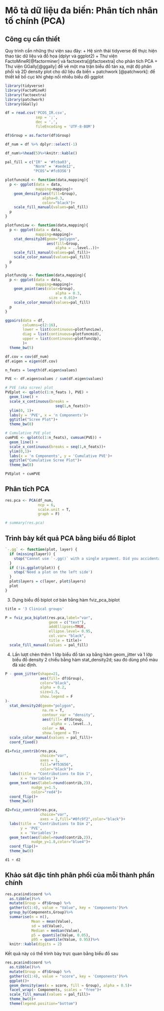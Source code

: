# Mô tả dữ liệu đa biến: Phân tích nhân tố chính (PCA)

## Công cụ cần thiết

Quy trình cần những thư viện sau đây:
+ Hệ sinh thái tidyverse để thực hiện thao tác dữ liệu và đồ họa (dplyr và ggplot2)
+ Thư viện FactoMineR[@factorminer] và factoextra[@factoextra] cho phân tích PCA
+ Thư viện GGally[@ggally] để vẽ một ma trận biểu đồ tán xạ, mật độ phân phối và 2D density plot cho dữ liệu đa biến 
+ patchwork [@patchwork]: để thiết kế bố cục khi ghép nối nhiều biểu đồ ggplot

```{r}
library(tidyverse)
library(FactoMineR)
library(factoextra)
library(patchwork)
library(GGally)
```

```{r,message = FALSE,warning=FALSE}
df = read.csv('PCOS_IR.csv', 
              sep = ';', 
              dec = ',',
              fileEncoding = 'UTF-8-BOM')

df$Group = as.factor(df$Group)

df_num = df %>% dplyr::select(-1)

df_num%>%head(5)%>%knitr::kable()
```

```{r,cache =T}
pal_fill = c("IR" = '#fcba03', 
             "Norm" = '#aede12',
             "PCOS"='#fc0356')

plotfuncmid <- function(data,mapping){
  p <- ggplot(data = data,
              mapping=mapping)+
    geom_density(aes(fill=Group),
                 alpha=0.3,
                 color="black")+
    scale_fill_manual(values=pal_fill)
  p
}

plotfuncLow <- function(data,mapping){
  p <- ggplot(data = data,
              mapping=mapping)+
    stat_density2d(geom="polygon",
                   aes(fill=Group,
                       alpha = ..level..))+
    scale_fill_manual(values=pal_fill)+
    scale_color_manual(values=pal_fill)
  p
}

plotfuncUp <- function(data,mapping){
  p <- ggplot(data = data,
              mapping=mapping)+
    geom_point(aes(color=Group),
                       alpha = 0.3,
                    size = 0.01)+
    scale_color_manual(values=pal_fill)
  p
}

ggpairs(data = df,
        columns=c(2:16),
        lower = list(continuous=plotfuncLow),
        diag = list(continuous=plotfuncmid),
        upper = list(continuous=plotfuncUp),
        )+
  theme_bw(5)
```

```{r}
df.cov = cov(df_num)
df.eigen = eigen(df.cov)

n_feats = length(df.eigen$values)

PVE <- df.eigen$values / sum(df.eigen$values)

# PVE (aka scree) plot
PVEplot <- qplot(c(1:n_feats ), PVE) + 
  geom_line() + 
  scale_x_continuous(breaks = 
                       seq(1,n_feats))+
  ylim(0, 1)+
  labs(y = 'PVE', x = 'n Components')+
  ggtitle("Scree Plot")+
  theme_bw(8)

# Cumulative PVE plot
cumPVE <- qplot(c(1:n_feats), cumsum(PVE)) + 
  geom_line() + 
  scale_x_continuous(breaks = seq(1,n_feats))+
  ylim(0,1)+
  labs(x = 'n Components', y = 'Cumulative PVE')+
  ggtitle("Cumulative Scree Plot")+
  theme_bw(8)

PVEplot + cumPVE
```

## Phân tích PCA

```{r,message = FALSE,warning=FALSE}
res.pca <- PCA(df_num,
               ncp = 6,
               scale.unit = T,
               graph = F)

# summary(res.pca)
```

## Trình bày kết quả PCA bằng biểu đồ Biplot

```{r}
`-.gg` <- function(plot, layer) {
  if (missing(layer)) {
    stop("Cannot use `-.gg()` with a single argument. Did you accidentally put - on a new line?")
  }
  if (!is.ggplot(plot)) {
    stop('Need a plot on the left side')
  }
  plot$layers = c(layer, plot$layers)
  plot
}
```

3) Dựng biểu đồ biplot cơ bản bằng hàm fviz_pca_biplot

```{r}
title = '3 Clinical groups'

P = fviz_pca_biplot(res.pca,label="var",
                    geom = c("text"),
                    addEllipses=TRUE,
                    ellipse.level= 0.95,
                    col.var= "black",
                    title = title)+
  scale_fill_manual(values = pal_fill)
```

4) Lần lượt chèn thêm 1 lớp biểu đồ tán xạ bằng hàm geom_jitter và 1 lớp biểu đồ density 2 chiều bằng hàm stat_density2d; sau đó dùng phổ màu đã xác định.

```{r}
P - geom_jitter(shape=21,
                aes(fill= df$Group),
                color="black",
                alpha = 0.2,
                size=1.5,
                show.legend = F
)-
  stat_density2d(geom="polygon",
                 na.rm = T,
                 contour_var = "density",
                 aes(fill= df$Group,
                     alpha = ..level..), 
                 color = NA, 
                 show.legend = T)+
  scale_color_manual(values = pal_fill)+
  coord_fixed()
```

```{r}
d1=fviz_contrib(res.pca, 
                choice="var", 
                axes = 1,
                fill="#f53656",
                color="black")+
  labs(title = "Contributions to Dim 1", 
       x = 'Variables')+
  geom_text(aes(label=round(contrib,2)),
            nudge_y=1.5,
            color="red4")+
  coord_flip()+
  theme_bw(8)

d2=fviz_contrib(res.pca, 
                choice="var", 
                axes = 2,fill="#0fc9f2",color="black")+
  labs(title = "Contributions to Dim 2",
       y = 'PVE', 
       x = 'Variables')+
  geom_text(aes(label=round(contrib,2)),
            nudge_y=1.8,color="blue4")+
  coord_flip()+
  theme_bw(8)

d1 + d2
```

## Khảo sát đặc tính phân phối của mỗi thành phần chính

```{r}
res.pca$ind$coord %>% 
  as.tibble()%>%
  mutate(Group = df$Group) %>%
  gather(c(1:4), value = "Value", key = 'Components')%>%
  group_by(Components,Group)%>%
  summarise(n = n(),
            Mean = mean(Value),
            sd = sd(Value),
            Median = median(Value),
            p5 = quantile(Value, 0.05),
            p95 = quantile(Value, 0.95))%>%
  knitr::kable(digits = 2)
```
Kết quả này có thể trình bày trực quan bằng biểu đồ sau

```{r}
res.pca$ind$coord %>% 
  as.tibble()%>%
  mutate(Group = df$Group) %>%
  gather(c(1:4), value = "score", key = 'Components')%>%
  ggplot()+
  geom_density(aes(x = score, fill = Group), alpha = 0.5)+
  facet_wrap(~ Components, scales = "free")+
  scale_fill_manual(values = pal_fill)+
  theme_bw(8)+
  theme(legend.position="bottom")
```
